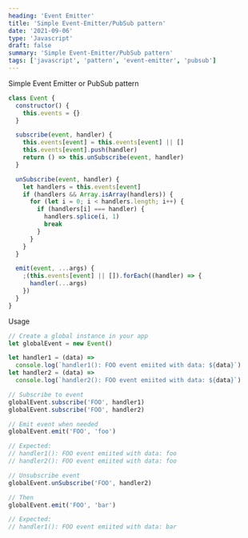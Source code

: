 ```yaml
---
heading: 'Event Emitter'
title: 'Simple Event-Emitter/PubSub pattern'
date: '2021-09-06'
type: 'Javascript'
draft: false
summary: 'Simple Event-Emitter/PubSub pattern'
tags: ['javascript', 'pattern', 'event-emitter', 'pubsub']
---
```



Simple Event Emitter or PubSub pattern <Twemoji emoji="owl" />

```javascript
class Event {
  constructor() {
    this.events = {}
  }

  subscribe(event, handler) {
    this.events[event] = this.events[event] || []
    this.events[event].push(handler)
    return () => this.unSubscribe(event, handler)
  }

  unSubscribe(event, handler) {
    let handlers = this.events[event]
    if (handlers && Array.isArray(handlers)) {
      for (let i = 0; i < handlers.length; i++) {
        if (handlers[i] === handler) {
          handlers.splice(i, 1)
          break
        }
      }
    }
  }

  emit(event, ...args) {
    ;(this.events[event] || []).forEach((handler) => {
      handler(...args)
    })
  }
}
```

Usage

```javascript
// Create a global instance in your app
let globalEvent = new Event()

let handler1 = (data) =>
  console.log(`handler1(): FOO event emiited with data: ${data}`)
let handler2 = (data) =>
  console.log(`handler2(): FOO event emiited with data: ${data}`)

// Subscribe to event
globalEvent.subscribe('FOO', handler1)
globalEvent.subscribe('FOO', handler2)

// Emit event when needed
globalEvent.emit('FOO', 'foo')

// Expected:
// handler1(): FOO event emiited with data: foo
// handler2(): FOO event emiited with data: foo

// Unsubscribe event
globalEvent.unSubscribe('FOO', handler2)

// Then
globalEvent.emit('FOO', 'bar')

// Expected:
// handler1(): FOO event emiited with data: bar
```

